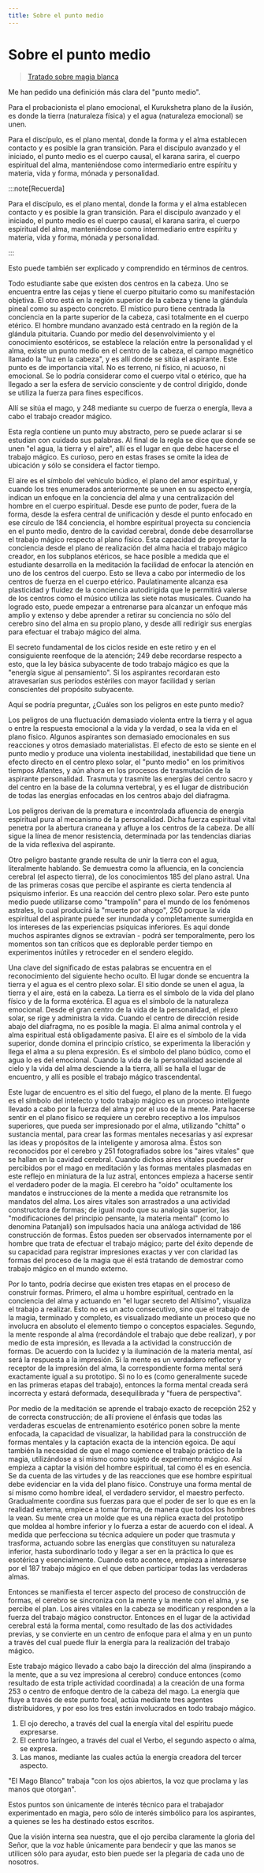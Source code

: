 ```yaml
---
title: Sobre el punto medio
---
```


# Sobre el punto medio

> [Tratado sobre magia blanca](/tratado-sobre-magia-blanca/regla-8#es183)

Me han pedido una definición más clara del "punto medio".

Para el probacionista el plano emocional, el Kurukshetra plano de la ilusión, es donde la tierra (naturaleza física) y el agua (naturaleza emocional) se unen.

Para el discípulo, es el plano mental, donde la forma y el alma establecen contacto y es posible la gran transición. Para el discípulo avanzado y el iniciado, el punto medio es el cuerpo causal, el karana sarira, el cuerpo espiritual del alma, manteniéndose como intermediario entre espíritu y materia, vida y forma, mónada y personalidad.

:::note[Recuerda]

Para el discípulo, es el plano mental, donde la forma y el alma establecen contacto y es posible la gran transición. Para el discípulo avanzado y el iniciado, el punto medio es el cuerpo causal, el karana sarira, el cuerpo espiritual del alma, manteniéndose como intermediario entre espíritu y materia, vida y forma, mónada y personalidad.

:::

Esto puede también ser explicado y comprendido en términos de centros.

Todo estudiante sabe que existen dos centros en la cabeza. Uno se encuentra entre las cejas y tiene el cuerpo pituitario como su manifestación objetiva. El otro está en la región superior de la cabeza y tiene la glándula pineal como su aspecto concreto. El místico puro tiene centrada la conciencia en la parte superior de la cabeza, casi totalmente en el cuerpo etérico. El hombre mundano avanzado está centrado en la región de la glándula pituitaria. Cuando por medio del desenvolvimiento y el conocimiento esotéricos, se establece la relación entre la personalidad y el alma, existe un punto medio en el centro de la cabeza, el campo magnético llamado la "luz en la cabeza", y es allí donde se sitúa el aspirante. Este punto es de importancia vital. No es terreno, ni físico, ni acuoso, ni emocional. Se lo podría considerar como el cuerpo vital o etérico, que ha llegado a ser la esfera de servicio consciente y de control dirigido, donde se utiliza la fuerza para fines específicos.

Allí se sitúa el mago, y <Pin lang="en">248</Pin> mediante su cuerpo de fuerza o energía, lleva a cabo el trabajo creador mágico.

Esta regla contiene un punto muy abstracto, pero se puede aclarar si se estudian con cuidado sus palabras. Al final de la regla se dice que donde se unen "el agua, la tierra y el aire", allí es el lugar en que debe hacerse el trabajo mágico. Es curioso, pero en estas frases se omite la idea de ubicación y sólo se considera el factor tiempo.

El aire es el símbolo del vehículo búdico, el plano del amor espiritual, y cuando los tres enumerados anteriormente se unen en su aspecto energía, indican un enfoque en la conciencia del alma y una centralización del hombre en el cuerpo espiritual. Desde ese punto de poder, fuera de la forma, desde la esfera central de unificación y desde el punto enfocado en ese círculo de <Pin lang="es">184</Pin> conciencia, el hombre espiritual proyecta su conciencia en el punto medio, dentro de la cavidad cerebral, donde debe desarrollarse el trabajo mágico respecto al plano físico. Esta capacidad de proyectar la conciencia desde el plano de realización del alma hacia el trabajo mágico creador, en los subplanos etéricos, se hace posible a medida que el estudiante desarrolla en la meditación la facilidad de enfocar la atención en uno de los centros del cuerpo. Esto se lleva a cabo por intermedio de los centros de fuerza en el cuerpo etérico. Paulatinamente alcanza esa plasticidad y fluidez de la conciencia autodirigida que le permitirá valerse de los centros como el músico utiliza las siete notas musicales. Cuando ha logrado esto, puede empezar a entrenarse para alcanzar un enfoque más amplio y extenso y debe aprender a retirar su conciencia no sólo del cerebro sino del alma en su propio plano, y desde allí redirigir sus energías para efectuar el trabajo mágico del alma.

El secreto fundamental de los ciclos reside en este retiro y en el consiguiente reenfoque de la atención; <Pin lang="en">249</Pin> debe recordarse respecto a esto, que la ley básica subyacente de todo trabajo mágico es que la "energía sigue al pensamiento". Si los aspirantes recordaran esto atravesarían sus períodos estériles con mayor facilidad y serían conscientes del propósito subyacente.

Aquí se podría preguntar, ¿Cuáles son los peligros en este punto medio?

Los peligros de una fluctuación demasiado violenta entre la tierra y el agua o entre la respuesta emocional a la vida y la verdad, o sea la vida en el plano físico. Algunos aspirantes son demasiado emocionales en sus reacciones y otros demasiado materialistas. El efecto de esto se siente en el punto medio y produce una violenta inestabilidad, inestabilidad que tiene un efecto directo en el centro plexo solar, el "punto medio" en los primitivos tiempos Atlantes, y aún ahora en los procesos de trasmutación de la aspirante personalidad. Trasmuta y trasmite las energías del centro sacro y del centro en la base de la columna vertebral, y es el lugar de distribución de todas las energías enfocadas en los centros abajo del diafragma.

Los peligros derivan de la prematura e incontrolada afluencia de energía espiritual pura al mecanismo de la personalidad. Dicha fuerza espiritual vital penetra por la abertura craneana y afluye a los centros de la cabeza. De allí sigue la línea de menor resistencia, determinada por las tendencias diarias de la vida reflexiva del aspirante.

Otro peligro bastante grande resulta de unir la tierra con el agua, literalmente hablando. Se demuestra como la afluencia, en la conciencia cerebral (el aspecto tierra), de los conocimientos <Pin lang="es">185</Pin> del plano astral. Una de las primeras cosas que percibe el aspirante es cierta tendencia al psiquismo inferior. Es una reacción del centro plexo solar. Pero este punto medio puede utilizarse como "trampolín" para el mundo de los fenómenos astrales, lo cual producirá la "muerte por ahogo", <Pin lang="en">250</Pin> porque la vida espiritual del aspirante puede ser inundada y completamente sumergida en los intereses de las experiencias psíquicas inferiores. Es aquí donde muchos aspirantes dignos se extravían - podrá ser temporalmente, pero los momentos son tan críticos que es deplorable perder tiempo en experimentos inútiles y retroceder en el sendero elegido.

Una clave del significado de estas palabras se encuentra en el reconocimiento del siguiente hecho oculto. El lugar donde se encuentra la tierra y el agua es el centro plexo solar. El sitio donde se unen el agua, la tierra y el aire, está en la cabeza. La tierra es el símbolo de la vida del plano físico y de la forma exotérica. El agua es el símbolo de la naturaleza emocional. Desde el gran centro de la vida de la personalidad, el plexo solar, se rige y administra la vida. Cuando el centro de dirección reside abajo del diafragma, no es posible la magia. El alma animal controla y el alma espiritual está obligadamente pasiva. El aire es el símbolo de la vida superior, donde domina el principio crístico, se experimenta la liberación y llega el alma a su plena expresión. Es el símbolo del plano búdico, como el agua lo es del emocional. Cuando la vida de la personalidad asciende al cielo y la vida del alma desciende a la tierra, allí se halla el lugar de encuentro, y allí es posible el trabajo mágico trascendental.

Este lugar de encuentro es el sitio del fuego, el plano de la mente. El fuego es el símbolo del intelecto y todo trabajo mágico es un proceso inteligente llevado a cabo por la fuerza del alma y por el uso de la mente. Para hacerse sentir en el plano físico se requiere un cerebro receptivo a los impulsos superiores, que pueda ser impresionado por el alma, utilizando "chitta" o sustancia mental, para crear las formas mentales necesarias y así expresar las ideas y propósitos de la inteligente y amorosa alma. Éstos son reconocidos por el cerebro y <Pin lang="en">251</Pin> fotografiados sobre los "aires vitales" que se hallan en la cavidad cerebral. Cuando dichos aires vitales pueden ser percibidos por el mago en meditación y las formas mentales plasmadas en este reflejo en miniatura de la luz astral, entonces empieza a hacerse sentir el verdadero poder de la magia. El cerebro ha "oído" ocultamente los mandatos e instrucciones de la mente a medida que retransmite los mandatos del alma. Los aires vitales son arrastrados a una actividad constructora de formas; de igual modo que su analogía superior, las "modificaciones del principio pensante, la materia mental" (como lo denomina Patanjali) son impulsados hacia una análoga actividad de <Pin lang="es">186</Pin> construcción de formas. Éstos pueden ser observados internamente por el hombre que trata de efectuar el trabajo mágico; parte del éxito depende de su capacidad para registrar impresiones exactas y ver con claridad las formas del proceso de la magia que él está tratando de demostrar como trabajo mágico en el mundo externo.

Por lo tanto, podría decirse que existen tres etapas en el proceso de construir formas. Primero, el alma u hombre espiritual, centrado en la conciencia del alma y actuando en "el lugar secreto del Altísimo", visualiza el trabajo a realizar. Esto no es un acto consecutivo, sino que el trabajo de la magia, terminado y completo, es visualizado mediante un proceso que no involucra en absoluto el elemento tiempo o conceptos espaciales. Segundo, la mente responde al alma (recordándole el trabajo que debe realizar), y por medio de esta impresión, es llevada a la actividad la construcción de formas. De acuerdo con la lucidez y la iluminación de la materia mental, así será la respuesta a la impresión. Si la mente es un verdadero reflector y receptor de la impresión del alma, la correspondiente forma mental será exactamente igual a su prototipo. Si no lo es (como generalmente sucede en las primeras etapas del trabajo), entonces la forma mental creada será incorrecta y estará deformada, desequilibrada y "fuera de perspectiva".

Por medio de la meditación se aprende el trabajo exacto de recepción <Pin lang="en">252</Pin> y de correcta construcción; de allí proviene el énfasis que todas las verdaderas escuelas de entrenamiento esotérico ponen sobre la mente enfocada, la capacidad de visualizar, la habilidad para la construcción de formas mentales y la captación exacta de la intención egoica. De aquí también la necesidad de que el mago comience el trabajo práctico de la magia, utilizándose a sí mismo como sujeto de experimento mágico. Así empieza a captar la visión del hombre espiritual, tal como él es en esencia. Se da cuenta de las virtudes y de las reacciones que ese hombre espiritual debe evidenciar en la vida del plano físico. Construye una forma mental de sí mismo como hombre ideal, el verdadero servidor, el maestro perfecto. Gradualmente coordina sus fuerzas para que el poder de ser lo que es en la realidad externa, empiece a tomar forma, de manera que todos los hombres la vean. Su mente crea un molde que es una réplica exacta del prototipo que moldea al hombre inferior y lo fuerza a estar de acuerdo con el ideal. A medida que perfecciona su técnica adquiere un poder que trasmuta y trasforma, actuando sobre las energías que constituyen su naturaleza inferior, hasta subordinarlo todo y llegar a ser en la práctica lo que es esotérica y esencialmente. Cuando esto acontece, empieza a interesarse por el <Pin lang="es">187</Pin> trabajo mágico en el que deben participar todas las verdaderas almas.

Entonces se manifiesta el tercer aspecto del proceso de construcción de formas, el cerebro se sincroniza con la mente y la mente con el alma, y se percibe el plan. Los aires vitales en la cabeza se modifican y responden a la fuerza del trabajo mágico constructor. Entonces en el lugar de la actividad cerebral está la forma mental, como resultado de las dos actividades previas, y se convierte en un centro de enfoque para el alma y en un punto a través del cual puede fluir la energía para la realización del trabajo mágico.

Este trabajo mágico llevado a cabo bajo la dirección del alma (inspirando a la mente, que a su vez impresiona al cerebro) conduce entonces (como resultado de esta triple actividad coordinada) a la creación de una forma <Pin lang="en">253</Pin> o centro de enfoque dentro de la cabeza del mago. La energía que fluye a través de este punto focal, actúa mediante tres agentes distribuidores, y por eso los tres están involucrados en todo trabajo mágico.

1. El ojo derecho, a través del cual la energía vital del espíritu puede expresarse.
2. El centro laríngeo, a través del cual el Verbo, el segundo aspecto o alma, se expresa.
3. Las manos, mediante las cuales actúa la energía creadora del tercer aspecto.

"El Mago Blanco" trabaja "con los ojos abiertos, la voz que proclama y las manos que otorgan".

Estos puntos son únicamente de interés técnico para el trabajador experimentado en magia, pero sólo de interés simbólico para los aspirantes, a quienes se les ha destinado estos escritos.

Que la visión interna sea nuestra, que el ojo perciba claramente la gloria del Señor, que la voz hable únicamente para bendecir y que las manos se utilicen sólo para ayudar, esto bien puede ser la plegaria de cada uno de nosotros.
